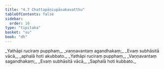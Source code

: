 ```yaml
---
title: "4.7 Chattapāṇiupāsakavatthu"
tableOfContents: false
sidebar:
  order: 10
type: "tipitaka"
basket: "su"
book: "dh"
---
```



<DynamicBreadcrumb />

<Division number="51" book="dh" bookNo="18" page="20">

<Paragraph number="55" type="verses" book="dh">
_Yathāpi ruciraṃ pupphaṃ,_  
_vaṇṇavantaṃ agandhakaṃ;_  
_Evaṃ subhāsitā vācā,_  
_aphalā hoti akubbato._  

</Paragraph>

</Division>
<Division number="52" book="dh" bookNo="18" page="20">

<Paragraph number="56" type="verses" book="dh">
_Yathāpi ruciraṃ pupphaṃ,_  
_Vaṇṇavantaṃ sagandhakaṃ;_  
_Evaṃ subhāsitā vācā,_  
_Saphalā hoti kubbato._
</Paragraph>
</Division>